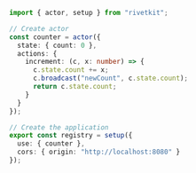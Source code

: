```typescript src/app.ts
import { actor, setup } from "rivetkit";

// Create actor
const counter = actor({
  state: { count: 0 },
  actions: {
    increment: (c, x: number) => {
      c.state.count += x;
      c.broadcast("newCount", c.state.count);
      return c.state.count;
    }
  }
});

// Create the application
export const registry = setup({
  use: { counter },
  cors: { origin: "http://localhost:8080" }
});
```

